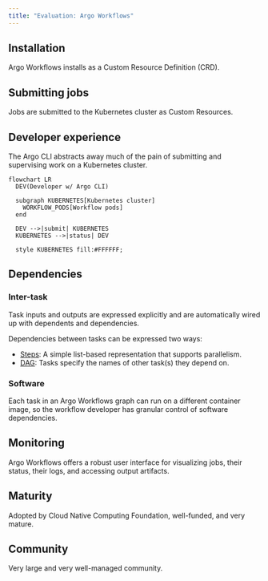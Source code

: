 ```yaml
---
title: "Evaluation: Argo Workflows"
---
```


## Installation

Argo Workflows installs as a Custom Resource Definition (CRD).


## Submitting jobs

Jobs are submitted to the Kubernetes cluster as Custom Resources.


## Developer experience

The Argo CLI abstracts away much of the pain of submitting and supervising work on a
Kubernetes cluster.

```mermaid
flowchart LR
  DEV(Developer w/ Argo CLI)

  subgraph KUBERNETES[Kubernetes cluster]
    WORKFLOW_PODS[Workflow pods]
  end

  DEV -->|submit| KUBERNETES
  KUBERNETES -->|status| DEV

  style KUBERNETES fill:#FFFFFF;
```


## Dependencies

### Inter-task

Task inputs and outputs are expressed explicitly and are automatically wired up
with dependents and dependencies.

Dependencies between tasks can be expressed two ways:

* [Steps](https://argo-workflows.readthedocs.io/en/latest/walk-through/steps/):
  A simple list-based representation that supports parallelism.
* [DAG](https://argo-workflows.readthedocs.io/en/latest/walk-through/dag/):
  Tasks specify the names of other task(s) they depend on.


### Software

Each task in an Argo Workflows graph can run on a different container image, so
the workflow developer has granular control of software dependencies.


## Monitoring

Argo Workflows offers a robust user interface for visualizing jobs, their status, their
logs, and accessing output artifacts.


## Maturity

Adopted by Cloud Native Computing Foundation, well-funded, and very mature.


## Community

Very large and very well-managed community.

